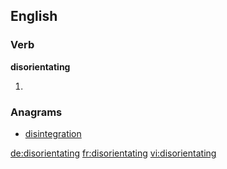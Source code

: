 ==English==

===Verb===
'''disorientating'''

# {{present participle of|[[disorientate]]}}

===Anagrams===
* [[disintegration#English|disintegration]]

[[de:disorientating]]
[[fr:disorientating]]
[[vi:disorientating]]